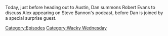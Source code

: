 {{Episode
    | title           = The Knowledge Fight Battle Kitchen
    | caption         = [https://knowledgefight.libsyn.com/705-the-knowledge-fight-battle-kitchen Listen to this episode on Libsyn]
    | episodeNumber   = 705
    | length          = 01:20:56
    | airDate         = July 24, 2022
    | previousEpisode = [[704: 9/11, Part 2]]
    | nextEpisode     = [[706: Photobombing And Sweating]]
}}

{{Stub}}

Today, just before heading out to Austin, Dan summons Robert Evans to discuss Alex appearing on Steve Bannon's podcast, before Dan is joined by a special surprise guest.

[[Category:Episodes]]
[[Category:Wacky Wednesday]]